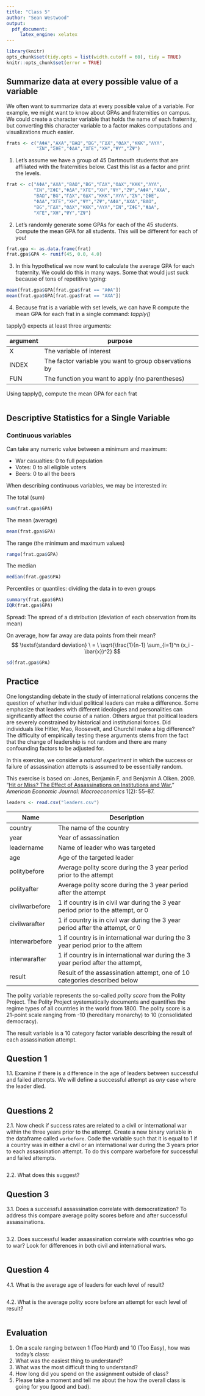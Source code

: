 ```yaml
---
title: "Class 5"
author: "Sean Westwood"
output:
  pdf_document: 
     latex_engine: xelatex
---
```


```r
library(knitr)
opts_chunk$set(tidy.opts = list(width.cutoff = 60), tidy = TRUE)
knitr::opts_chunk$set(error = TRUE)
```


## Summarize data at every possible value of a variable

We often want to summarize data at every possible value of a variable.  For example, we might want to know about GPAs and fraternities on campus.  We could create a character variable that holds the name of each fraternity, but converting this character variable to a factor makes computations and visualizations much easier.

```r
frats <- c("ΑΦΑ","ΑΧΑ","ΒΑΩ","BG","ΓΔΧ","ΘΔΧ","ΚΚΚ","ΛΥΛ",
           "ΣΝ","ΣΦΕ","ΦΔΑ","ΧΓΕ","ΧH","ΨΥ","ΖΨ")

```

1. Let's assume we have a group of 45 Dartmouth students that are affiliated with the fraternities below.  Cast this list as a factor and print the levels.
```r
frat <- c("ΑΦΑ","ΑΧΑ","ΒΑΩ","BG","ΓΔΧ","ΘΔΧ","ΚΚΚ","ΛΥΛ",
          "ΣΝ","ΣΦΕ","ΦΔΑ","ΧΓΕ","ΧH","ΨΥ","ΖΨ","ΑΦΑ","ΑΧΑ",
          "ΒΑΩ","BG","ΓΔΧ","ΘΔΧ","ΚΚΚ","ΛΥΛ","ΣΝ","ΣΦΕ",
          "ΦΔΑ","ΧΓΕ","ΧH","ΨΥ","ΖΨ","ΑΦΑ","ΑΧΑ","ΒΑΩ",
          "BG","ΓΔΧ","ΘΔΧ","ΚΚΚ","ΛΥΛ","ΣΝ","ΣΦΕ","ΦΔΑ",
          "ΧΓΕ","ΧH","ΨΥ","ΖΨ")
```

2. Let's randomly generate some GPAs for each of the 45 students.  Compute the mean GPA for all students. This will be different for each of you!
```r
frat.gpa <- as.data.frame(frat)
frat.gpa$GPA <- runif(45, 0.0, 4.0)
```

3. In this hypothetical we now want to calculate the average GPA for each fraternity.  We could do this in many ways.  Some that would just suck because of tons of repetitive typing:
```r
mean(frat.gpa$GPA[frat.gpa$frat == "ΑΦΑ"])
mean(frat.gpa$GPA[frat.gpa$frat == "ΑΧΑ"])
```

4. Because frat is a variable with set levels, we can have R compute the mean GPA for each frat in a single command: *tapply()*

tapply() expects at least three arguments:

| argument | purpose                                               |
|----------|-------------------------------------------------------|
| X        | The variable of interest                              |
| INDEX    | The factor variable you want to group observations by |
| FUN      | The function you want to apply (no parentheses)      |

Using tapply(), compute the mean GPA for each frat
```r

```

## Descriptive Statistics for a Single Variable

### Continuous variables

Can take any numeric value between a minimum and maximum:  

* War casualties: 0 to full population
* Votes: 0 to all eligible voters
* Beers: 0 to all the beers

When describing continuous variables, we may be interested in:

The total (sum)
```r
sum(frat.gpa$GPA)
```

The mean (average)
```r
mean(frat.gpa$GPA)
```

The range (the minimum and maximum values)
```r
range(frat.gpa$GPA)
```

The median
```r
median(frat.gpa$GPA)
```

Percentiles or quantiles: dividing the data in to even groups
```r
summary(frat.gpa$GPA)
IQR(frat.gpa$GPA)
```

Spread: The spread of a distribution (deviation of each observation from its mean)

On average, how far away are data points from their mean?
    $$ \textsf{standard deviation} \ = \ \sqrt{\frac{1}{n-1} \sum_{i=1}^n (x_i - \bar{x})^2} $$

```r
sd(frat.gpa$GPA)
```


## Practice

One longstanding debate in the study of international relations concerns the question of whether individual political leaders can make a difference.  Some emphasize that leaders with different ideologies and personalities can significantly affect the course of a nation. Others argue that political leaders are severely constrained by historical and institutional forces.  Did individuals like Hitler, Mao, Roosevelt, and Churchill make a big difference?  The difficulty of empirically testing these arguments stems from the fact that the change of leadership is not random and there are many confounding factors to be adjusted for.

In this exercise, we consider a *natural experiment* in which the success or failure of assassination attempts is assumed to be essentially random.

This exercise is based on: Jones, Benjamin F, and Benjamin A Olken. 2009. “[Hit or Miss? The Effect of Assassinations on Institutions and  War.](http://dx.doi.org/10.1257/mac.1.2.55)” *American Economic Journal: Macroeconomics* 1(2): 55–87. 

```r
leaders <- read.csv("leaders.csv")
```

| Name           | Description                                                                      |
|----------------|----------------------------------------------------------------------------------|
| country        | The name of the country                                                          |
| year           | Year of assassination                                                            |
| leadername     | Name of leader who was targeted                                                  |
| age            | Age of the targeted leader                                                       |
| politybefore   | Average polity score during the 3 year period prior to the attempt               |
| polityafter    | Average polity score during the 3 year period after the attempt                  |
| civilwarbefore | 1 if country is in civil war during the 3 year period prior to the attempt, or 0 |
| civilwarafter  | 1 if country is in civil war during the 3 year period after the attempt, or 0    |
| interwarbefore | 1 if country is in international war during the 3 year period prior to the attem |
| interwarafter  | 1 if country is in international war during the 3 year period after the attempt, |
| result         | Result of the assassination attempt, one of 10 categories described below        |

The polity variable represents the so-called *polity score* from the Polity Project.  The Polity Project systematically documents and quantifies the regime types of all countries in the world from 1800.  The polity score is a 21-point scale ranging from -10 (hereditary monarchy) to 10 (consolidated democracy).  

The result variable is a 10 category factor variable describing the result of each assassination attempt.

## Question 1

1.1. Examine if there is a difference in the age of leaders between successful and failed attempts.  We will define a successful attempt as *any* case where the leader died.

```r

```

## Questions 2

2.1. Now check if success rates are related to a civil or international war within the three years prior to the attempt.  Create a new binary variable in the dataframe called `warbefore`.  Code the variable such that it is equal to 1 if a country was in either a civil or an international war during the 3 years prior to each assassination attempt.  To do this compare warbefore for successful and failed attempts.

```r

```

2.2. What does this suggest?

## Question 3

3.1. Does a successful assassination correlate with democratization?  To address this compare average polity scores before and after successful assassinations.

```r

```

3.2. Does successful leader assassination correlate with countries who go to war?  Look for differences in both civil and international wars. 

```r

```

## Question 4

4.1. What is the average age of leaders for each level of result?

```r

```

4.2. What is the average polity score before an attempt for each level of result?

```r

```

## Evaluation

1. On a scale ranging between 1 (Too Hard) and 10 (Too Easy), how was today's class: 
2. What was the easiest thing to understand?
3. What was the most difficult thing to understand?
4. How long did you spend on the assignment outside of class?
5. Please take a moment and tell me about the how the overall class is going for you (good and bad).  
